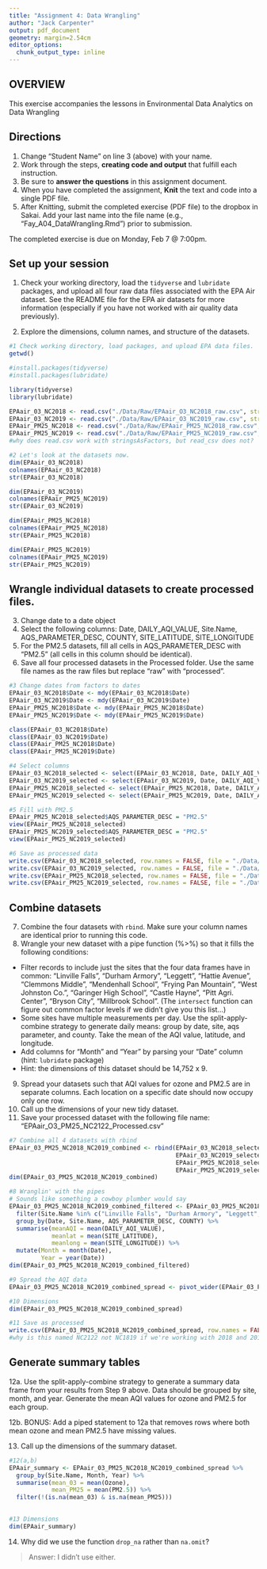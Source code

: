 ```yaml
---
title: "Assignment 4: Data Wrangling"
author: "Jack Carpenter"
output: pdf_document
geometry: margin=2.54cm
editor_options: 
  chunk_output_type: inline
---
```


## OVERVIEW

This exercise accompanies the lessons in Environmental Data Analytics on Data Wrangling 

## Directions
1. Change "Student Name" on line 3 (above) with your name.
2. Work through the steps, **creating code and output** that fulfill each instruction.
3. Be sure to **answer the questions** in this assignment document.
4. When you have completed the assignment, **Knit** the text and code into a single PDF file.
5. After Knitting, submit the completed exercise (PDF file) to the dropbox in Sakai. Add your last name into the file name (e.g., "Fay_A04_DataWrangling.Rmd") prior to submission.

The completed exercise is due on Monday, Feb 7 @ 7:00pm.

## Set up your session 
1. Check your working directory, load the `tidyverse` and `lubridate` packages, and upload all four raw data files associated with the EPA Air dataset. See the README file for the EPA air datasets for more information (especially if you have not worked with air quality data previously). 

2. Explore the dimensions, column names, and structure of the datasets. 

```r
#1 Check working directory, load packages, and upload EPA data files.
getwd()

#install.packages(tidyverse)
#install.packages(lubridate)

library(tidyverse)
library(lubridate)

EPAair_03_NC2018 <- read.csv("./Data/Raw/EPAair_O3_NC2018_raw.csv", stringsAsFactors = TRUE)
EPAair_03_NC2019 <- read.csv("./Data/Raw/EPAair_O3_NC2019_raw.csv", stringsAsFactors = TRUE)
EPAair_PM25_NC2018 <- read.csv("./Data/Raw/EPAair_PM25_NC2018_raw.csv", stringsAsFactors = TRUE)
EPAair_PM25_NC2019 <- read.csv("./Data/Raw/EPAair_PM25_NC2019_raw.csv", stringsAsFactors = TRUE)
#why does read.csv work with stringsAsFactors, but read_csv does not? 

#2 Let's look at the datasets now.
dim(EPAair_03_NC2018)
colnames(EPAair_03_NC2018)
str(EPAair_03_NC2018)

dim(EPAair_03_NC2019)
colnames(EPAair_PM25_NC2019)
str(EPAair_03_NC2019)

dim(EPAair_PM25_NC2018)
colnames(EPAair_PM25_NC2018)
str(EPAair_PM25_NC2018)

dim(EPAair_PM25_NC2019)
colnames(EPAair_PM25_NC2019)
str(EPAair_PM25_NC2019)

```

## Wrangle individual datasets to create processed files.
3. Change date to a date object
4. Select the following columns: Date, DAILY_AQI_VALUE, Site.Name, AQS_PARAMETER_DESC, COUNTY, SITE_LATITUDE, SITE_LONGITUDE
5. For the PM2.5 datasets, fill all cells in AQS_PARAMETER_DESC with "PM2.5" (all cells in this column should be identical).
6. Save all four processed datasets in the Processed folder. Use the same file names as the raw files but replace "raw" with "processed".

```r
#3 Change dates from factors to dates
EPAair_03_NC2018$Date <- mdy(EPAair_03_NC2018$Date)
EPAair_03_NC2019$Date <- mdy(EPAair_03_NC2019$Date)
EPAair_PM25_NC2018$Date <- mdy(EPAair_PM25_NC2018$Date)
EPAair_PM25_NC2019$Date <- mdy(EPAair_PM25_NC2019$Date)

class(EPAair_03_NC2018$Date)
class(EPAair_03_NC2019$Date)
class(EPAair_PM25_NC2018$Date)
class(EPAair_PM25_NC2019$Date)

#4 Select columns
EPAair_03_NC2018_selected <- select(EPAair_03_NC2018, Date, DAILY_AQI_VALUE, Site.Name, AQS_PARAMETER_DESC, COUNTY, SITE_LATITUDE, SITE_LONGITUDE)
EPAair_03_NC2019_selected <- select(EPAair_03_NC2019, Date, DAILY_AQI_VALUE, Site.Name, AQS_PARAMETER_DESC, COUNTY, SITE_LATITUDE, SITE_LONGITUDE)
EPAair_PM25_NC2018_selected <- select(EPAair_PM25_NC2018, Date, DAILY_AQI_VALUE, Site.Name, AQS_PARAMETER_DESC, COUNTY, SITE_LATITUDE, SITE_LONGITUDE)
EPAair_PM25_NC2019_selected <- select(EPAair_PM25_NC2019, Date, DAILY_AQI_VALUE, Site.Name, AQS_PARAMETER_DESC, COUNTY, SITE_LATITUDE, SITE_LONGITUDE)

#5 Fill with PM2.5
EPAair_PM25_NC2018_selected$AQS_PARAMETER_DESC = "PM2.5"
view(EPAair_PM25_NC2018_selected)
EPAair_PM25_NC2019_selected$AQS_PARAMETER_DESC = "PM2.5"
view(EPAair_PM25_NC2019_selected)

#6 Save as processed data
write.csv(EPAair_03_NC2018_selected, row.names = FALSE, file = "./Data/Processed/EPAair_03_NC2018_processed.csv")
write.csv(EPAair_03_NC2019_selected, row.names = FALSE, file = "./Data/Processed/EPAair_03_NC2019_processed.csv")
write.csv(EPAair_PM25_NC2018_selected, row.names = FALSE, file = "./Data/Processed/EPAair_PM25_NC2018_processed.csv")
write.csv(EPAair_PM25_NC2019_selected, row.names = FALSE, file = "./Data/Processed/EPAair_PM25_NC2019_processed.csv")
```


## Combine datasets
7. Combine the four datasets with `rbind`. Make sure your column names are identical prior to running this code. 
8. Wrangle your new dataset with a pipe function (%>%) so that it fills the following conditions: 

* Filter records to include just the sites that the four data frames have in common: "Linville Falls", "Durham Armory", "Leggett", "Hattie Avenue", "Clemmons Middle", "Mendenhall School", "Frying Pan Mountain", "West Johnston Co.", "Garinger High School", "Castle Hayne", "Pitt Agri. Center", "Bryson City", "Millbrook School". (The `intersect` function can figure out common factor levels if we didn't give you this list...)
* Some sites have multiple measurements per day. Use the split-apply-combine strategy to generate daily means: group by date, site, aqs parameter, and county. Take the mean of the AQI value, latitude, and longitude.
* Add columns for "Month" and "Year" by parsing your "Date" column (hint: `lubridate` package)
* Hint: the dimensions of this dataset should be 14,752 x 9.

9. Spread your datasets such that AQI values for ozone and PM2.5 are in separate columns. Each location on a specific date should now occupy only one row.
10. Call up the dimensions of your new tidy dataset.
11. Save your processed dataset with the following file name: "EPAair_O3_PM25_NC2122_Processed.csv"

```r
#7 Combine all 4 datasets with rbind
EPAair_03_PM25_NC2018_NC2019_combined <- rbind(EPAair_03_NC2018_selected,
                                               EPAair_03_NC2019_selected,
                                               EPAair_PM25_NC2018_selected,
                                               EPAair_PM25_NC2019_selected)
dim(EPAair_03_PM25_NC2018_NC2019_combined)

#8 Wranglin' with the pipes
# Sounds like something a cowboy plumber would say
EPAair_03_PM25_NC2018_NC2019_combined_filtered <- EPAair_03_PM25_NC2018_NC2019_combined %>%
  filter(Site.Name %in% c("Linville Falls", "Durham Armory", "Leggett", "Hattie Avenue", "Clemmons Middle", "Mendenhall School", "Frying Pan Mountain", "West Johnston Co.", "Garinger High School", "Castle Hayne", "Pitt Agri. Center", "Bryson City", "Millbrook School")) %>%
  group_by(Date, Site.Name, AQS_PARAMETER_DESC, COUNTY) %>%
  summarise(meanAQI = mean(DAILY_AQI_VALUE),
            meanlat = mean(SITE_LATITUDE),
            meanlong = mean(SITE_LONGITUDE)) %>%
  mutate(Month = month(Date),
         Year = year(Date))
dim(EPAair_03_PM25_NC2018_NC2019_combined_filtered)

#9 Spread the AQI data 
EPAair_03_PM25_NC2018_NC2019_combined_spread <- pivot_wider(EPAair_03_PM25_NC2018_NC2019_combined_filtered, names_from = AQS_PARAMETER_DESC, values_from = meanAQI)

#10 Dimensions
dim(EPAair_03_PM25_NC2018_NC2019_combined_spread)

#11 Save as processed
write.csv(EPAair_03_PM25_NC2018_NC2019_combined_spread, row.names = FALSE, file = "./Data/Processed/EPAair_03_PM25_NC2122_Processed.csv")
#why is this named NC2122 not NC1819 if we're working with 2018 and 2019 data?
```


## Generate summary tables
12a. Use the split-apply-combine strategy to generate a summary data frame from your results from Step 9 above. Data should be grouped by site, month, and year. Generate the mean AQI values for ozone and PM2.5 for each group. 

12b. BONUS: Add a piped statement to 12a that removes rows where both mean ozone and mean PM2.5 have missing values. 

13. Call up the dimensions of the summary dataset.


```r
#12(a,b)
EPAair_summary <- EPAair_03_PM25_NC2018_NC2019_combined_spread %>%
  group_by(Site.Name, Month, Year) %>%
  summarise(mean_03 = mean(Ozone),
            mean_PM25 = mean(PM2.5)) %>%
  filter(!(is.na(mean_03) & is.na(mean_PM25)))
  

#13 Dimensions
dim(EPAair_summary)
```

14. Why did we use the function `drop_na` rather than `na.omit`?

> Answer: I didn't use either.
